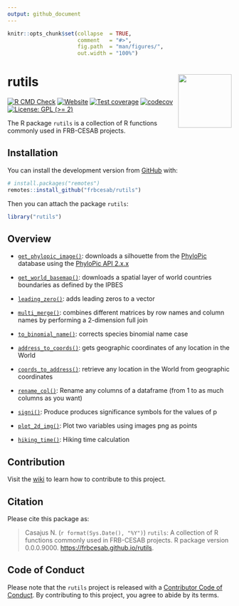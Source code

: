 ```yaml
---
output: github_document
---
```


<!-- README.md is generated from README.Rmd. Please edit that file -->


```r
knitr::opts_chunk$set(collapse  = TRUE,
                      comment   = "#>",
                      fig.path  = "man/figures/",
                      out.width = "100%")
```



rutils <img src="man/figures/package-sticker.png" align="right" style="float:right; height:120px;"/>
=========================================================

<!-- badges: start -->
[![R CMD Check](https://github.com/frbcesab/rutils/actions/workflows/R-CMD-check.yaml/badge.svg)](https://github.com/frbcesab/rutils/actions/workflows/R-CMD-check.yaml)
[![Website](https://github.com/frbcesab/rutils/actions/workflows/pkgdown.yaml/badge.svg)](https://github.com/frbcesab/rutils/actions/workflows/pkgdown.yaml)
[![Test coverage](https://github.com/frbcesab/rutils/actions/workflows/test-coverage.yaml/badge.svg)](https://github.com/frbcesab/rutils/actions/workflows/test-coverage.yaml)
[![codecov](https://codecov.io/gh/frbcesab/rutils/branch/main/graph/badge.svg)](https://codecov.io/gh/frbcesab/rutils)
[![License: GPL (>= 2)](https://img.shields.io/badge/License-GPL%20%28%3E%3D%202%29-blue.svg)](https://choosealicense.com/licenses/gpl-2.0/)
<!-- badges: end -->


The R package `rutils` is a collection of R functions commonly used in FRB-CESAB projects.



## Installation

You can install the development version from [GitHub](https://github.com/) with:

```r
# install.packages("remotes")
remotes::install_github("frbcesab/rutils")
```

Then you can attach the package `rutils`:

```r
library("rutils")
```



## Overview

- [`get_phylopic_image()`](https://frbcesab.github.io/rutils/reference/get_phylopic_image.html): downloads a silhouette from the [PhyloPic](https://www.phylopic.org/) database using the [PhyloPic API 2.x.x](http://api-docs.phylopic.org/v2/)

- [`get_world_basemap()`](https://frbcesab.github.io/rutils/reference/get_world_basemap.html): downloads a spatial layer of world countries boundaries as defined by the IPBES

- [`leading_zero()`](https://frbcesab.github.io/rutils/reference/leading_zero.html): adds leading zeros to a vector

- [`multi_merge()`](https://frbcesab.github.io/rutils/reference/multi_merge.html): combines different matrices by row names and column names by performing a 2-dimension full join

- [`to_binomial_name()`](https://frbcesab.github.io/rutils/reference/to_binomial_name.html): corrects species binomial name case

- [`address_to_coords()`](https://frbcesab.github.io/rutils/reference/address_to_coords.html): gets geographic coordinates of any location in the World

- [`coords_to_address()`](https://frbcesab.github.io/rutils/reference/coords_to_address.html): retrieve any location in the World from geographic coordinates

- [`rename_col()`](https://frbcesab.github.io/rutils/reference/rename_col.html): Rename any columns of a dataframe (from 1 to as much columns as you want)

- [`signi()`](https://frbcesab.github.io/rutils/reference/signi.html): Produce produces significance symbols for the values of p

- [`plot_2d_img()`](https://frbcesab.github.io/rutils/reference/plot_2d_img.html): Plot two variables using images png as points

- [`hiking_time()`](https://frbcesab.github.io/rutils/reference/hiking_time.html): Hiking time calculation


## Contribution

Visit the [wiki](https://github.com/FRBCesab/rutils/wiki/How-to-contribute) to learn how to contribute to this project.


## Citation

Please cite this package as: 

> Casajus N. (`r format(Sys.Date(), "%Y")`) `rutils`: A collection of R functions 
commonly used in FRB-CESAB projects. R package version 0.0.0.9000. <https://frbcesab.github.io/rutils>.



## Code of Conduct

Please note that the `rutils` project is released with a 
[Contributor Code of Conduct](https://contributor-covenant.org/version/2/0/CODE_OF_CONDUCT.html). 
By contributing to this project, you agree to abide by its terms.
